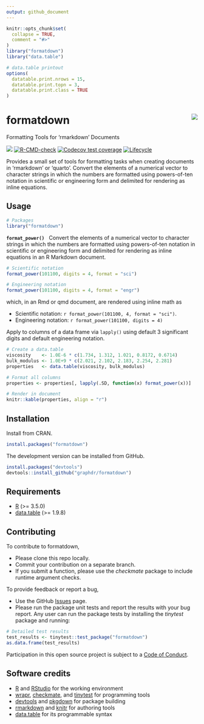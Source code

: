 ```yaml
---
output: github_document
---
```


<!-- Edit README.Rmd (not README.md) -->

```r
knitr::opts_chunk$set(
  collapse = TRUE,
  comment = "#>"
)
library("formatdown")
library("data.table")

# data.table printout
options(
  datatable.print.nrows = 15,
  datatable.print.topn = 3,
  datatable.print.class = TRUE
)
```




# formatdown  <img src="man/figures/logo.png" align="right">

Formatting Tools for 'rmarkdown' Documents

<!-- badges: start -->
[![](https://www.r-pkg.org/badges/version/formatdown)](https://cran.r-project.org/package=formatdown)
[![R-CMD-check](https://github.com/graphdr/formatdown/actions/workflows/check-standard.yaml/badge.svg)](https://github.com/graphdr/formatdown/actions/workflows/check-standard.yaml)
[![Codecov test coverage](https://codecov.io/gh/graphdr/formatdown/branch/main/graph/badge.svg)](https://app.codecov.io/gh/graphdr/formatdown?branch=main)
[![Lifecycle](https://img.shields.io/badge/lifecycle-experimental-orange.svg)](https://lifecycle.r-lib.org/articles/stages.html#experimental)
<!-- badges: end -->

Provides a small set of tools for formatting tasks when creating documents in 'rmarkdown' or 'quarto'. Convert the elements of a numerical vector to character strings in which the numbers are formatted using powers-of-ten notation in scientific or engineering form and delimited for rendering as inline equations. 




## Usage

```r
# Packages
library("formatdown")
```

**`format_power()`** &nbsp; Convert the elements of a numerical vector to character strings in which the numbers are formatted using powers-of-ten notation in scientific or engineering form and delimited for rendering as inline equations in an R Markdown document.

```r
# Scientific notation
format_power(101100, digits = 4, format = "sci")

# Engineering notation
format_power(101100, digits = 4, format = "engr")
```

which, in an Rmd or qmd document, are rendered using inline math as  

- Scientific notation: `r format_power(101100, 4, format = "sci")`. 
- Engineering notation: `r format_power(101100, digits = 4)`

Apply to columns of a data frame via `lapply()` using default 3 significant digits and default engineering notation. 

```r
# Create a data.table
viscosity    <- 1.0E-6 * c(1.734, 1.312, 1.021, 0.8172, 0.6714)
bulk_modulus <- 1.0E+9 * c(2.021, 2.102, 2.183, 2.254, 2.281)
properties   <- data.table(viscosity, bulk_modulus)

# Format all columns 
properties <- properties[, lapply(.SD, function(x) format_power(x))]

# Render in document
knitr::kable(properties, align = "r")
```






## Installation

Install from CRAN. 

```r
install.packages("formatdown")
```

The development version can be installed from GitHub.   

```r
install.packages("devtools")
devtools::install_github("graphdr/formatdown")
```







## Requirements

- <a href="https://www.r-project.org/" target="_blank">R</a> (\>= 3.5.0)
- <a href="https://rdatatable.gitlab.io/data.table/"
  target="_blank">data.table</a> (\>= 1.9.8)  







## Contributing

To contribute to formatdown,

- Please clone this repo locally.  
- Commit your contribution on a separate branch.
- If you submit a function, please use the *checkmate* package to
  include runtime argument checks.


To provide feedback or report a bug,

- Use the GitHub <a href="https://github.com/graphdr/formatdown/issues">
    Issues</a> page.
- Please run the package unit tests and report the results with your bug
  report. Any user can run the package tests by installing the
  *tinytest* package and running:

``` r
# Detailed test results
test_results <- tinytest::test_package("formatdown")
as.data.frame(test_results)
```

Participation in this open source project is subject to a [Code of
Conduct](https://graphdr.github.io/formatdown/CONDUCT.html).



## Software credits

- [R](https://www.r-project.org/) and [RStudio](https://posit.co/) for the working environment
- [wrapr](https://CRAN.R-project.org/package=wrapr), [checkmate](https://CRAN.R-project.org/package=checkmate), and [tinytest](https://CRAN.R-project.org/package=tinytest) for programming tools
- [devtools](https://CRAN.R-project.org/package=devtools) and [pkgdown](https://CRAN.R-project.org/package=pkgdown) for package building 
- [rmarkdown](https://CRAN.R-project.org/package=rmarkdown) and [knitr](https://CRAN.R-project.org/package=knitr) for authoring tools 
- [data.table](https://CRAN.R-project.org/package=data.table) for its programmable syntax
 


